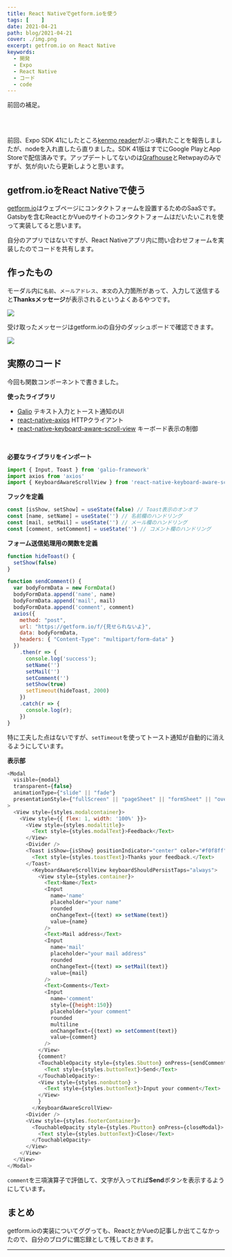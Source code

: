 ```yaml
---
title: React Nativeでgetform.ioを使う
tags: [    ]
date: 2021-04-21
path: blog/2021-04-21
cover: ./img.png
excerpt: getfrom.io on React Native
keywords:
  - 開発
  - Expo
  - React Native
  - コード
  - code
---
```


<Link to='/blog/2021-04-16'>前回</Link>の補足。

<br/><br/>

前回、Expo SDK 41にしたところ[kenmo reader](https://kenmo-reader.ml/)がぶっ壊れたことを報告しましたが、nodeを入れ直したら直りました。SDK 41版はすでにGoogle PlayとApp Storeで配信済みです。アップデートしてないのは[Grafhouse](https://grafhouse.ml/)とRetwpayのみですが、気が向いたら更新しようと思います。


## getfrom.ioをReact Nativeで使う

[getform.io](https://getform.io/)はウェブページにコンタクトフォームを設置するためのSaaSです。Gatsbyを含むReactとかVueのサイトのコンタクトフォームはだいたいこれを使って実装してると思います。

自分のアプリではないですが、React Nativeアプリ内に問い合わせフォームを実装したのでコードを共有します。

## 作ったもの

モーダル内に`名前`、`メールアドレス`、`本文`の入力箇所があって、入力して送信すると**Thanksメッセージ**が表示されるというよくあるやつです。

![](./img1.png)

受け取ったメッセージはgetform.ioの自分のダッシュボードで確認できます。

![](./img2.png)

## 実際のコード

今回も関数コンポーネントで書きました。

**使ったライブラリ**

- [Galio](https://galio.io/) テキスト入力とトースト通知のUI
- [react-native-axios](https://www.npmjs.com/package/react-native-axios) HTTPクライアント
- [react-native-keyboard-aware-scroll-view](https://github.com/APSL/react-native-keyboard-aware-scroll-view) キーボード表示の制御

<br/>

**必要なライブラリをインポート**

```javascript
import { Input, Toast } from 'galio-framework'
import axios from 'axios'
import { KeyboardAwareScrollView } from 'react-native-keyboard-aware-scroll-view'
```

**フックを定義**

```javascript
const [isShow, setShow] = useState(false) // Toast表示のオンオフ
const [name, setName] = useState('') // 名前欄のハンドリング
const [mail, setMail] = useState('') // メール欄のハンドリング
const [comment, setComment] = useState('') // コメント欄のハンドリング
```

**フォーム送信処理用の関数を定義**

```javascript
function hideToast() {
  setShow(false)
}

function sendComment() {
  var bodyFormData = new FormData()
  bodyFormData.append('name', name)
  bodyFormData.append('mail', mail)
  bodyFormData.append('comment', comment)
  axios({
    method: "post",
    url: "https://getform.io/f/{見せられないよ}",
    data: bodyFormData,
    headers: { "Content-Type": "multipart/form-data" }
  })
    .then(r => {
      console.log('success');
      setName('')
      setMail('')
      setComment('')
      setShow(true)
      setTimeout(hideToast, 2000)
    })
    .catch(r => {
      console.log(r);
    })
}
```

特に工夫した点はないですが、`setTimeout`を使ってトースト通知が自動的に消えるようにしています。

**表示部**

```javascript
<Modal
  visible={modal}
  transparent={false}
  animationType={"slide" || "fade"}
  presentationStyle={"fullScreen" || "pageSheet" || "formSheet" || "overFullScreen"}
>
  <View style={styles.modalcontainer}>
    <View style={{ flex: 1, width: '100%' }}>
      <View style={styles.modaltitle}>
        <Text style={styles.modalText}>Feedback</Text>
      </View>
      <Divider />
      <Toast isShow={isShow} positionIndicator="center" color="#f0f8ff" round={true}>
        <Text style={styles.toastText}>Thanks your feedback.</Text>
      </Toast>
        <KeyboardAwareScrollView keyboardShouldPersistTaps="always">
          <View style={styles.container}>
            <Text>Name</Text>
            <Input
              name='name'
              placeholder="your name"
              rounded
              onChangeText={(text) => setName(text)}
              value={name}
            />
            <Text>Mail address</Text>
            <Input
              name='mail'
              placeholder="your mail address"
              rounded
              onChangeText={(text) => setMail(text)}
              value={mail}
            />
            <Text>Comments</Text>
            <Input
              name='comment'
              style={{height:150}}
              placeholder="your comment"
              rounded
              multiline
              onChangeText={(text) => setComment(text)}
              value={comment}
            />
          </View>
          {comment?
          <TouchableOpacity style={styles.Sbutton} onPress={sendComment}>
            <Text style={styles.buttonText}>Send</Text>
          </TouchableOpacity>:
          <View style={styles.nonbutton} >
            <Text style={styles.buttonText}>Input your comment</Text>
          </View>
          }
        </KeyboardAwareScrollView>
      <Divider />
      <View style={styles.footerContainer}>
        <TouchableOpacity style={styles.Pbutton} onPress={closeModal}>
          <Text style={styles.buttonText}>Close</Text>
        </TouchableOpacity>
      </View>
    </View>
  </View>
</Modal>
```

`comment`を三項演算子で評価して、文字が入ってれば**Send**ボタンを表示するようにしています。

## まとめ

getform.ioの実装についてググっても、ReactとかVueの記事しか出てこなかったので、自分のブログに備忘録として残しておきます。

---